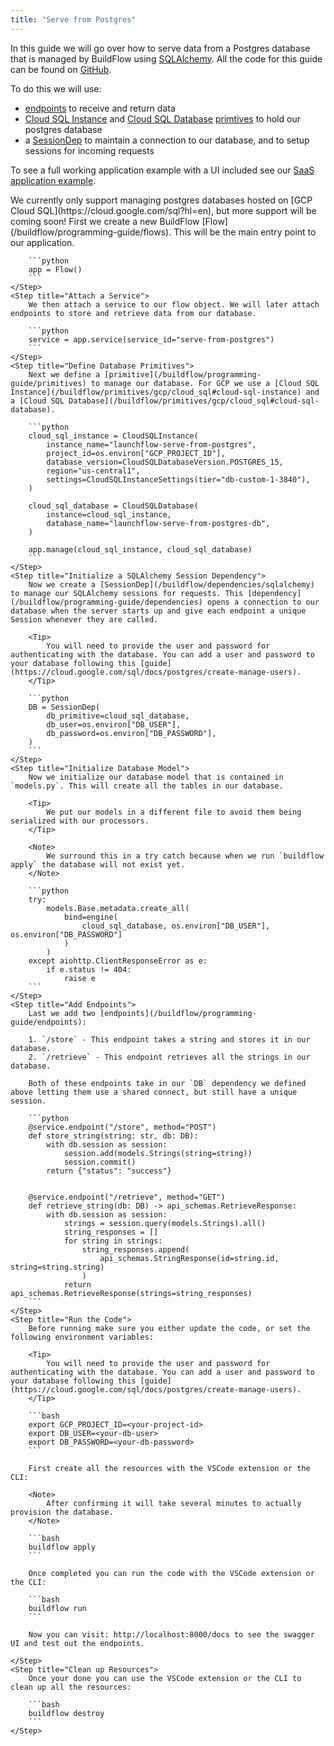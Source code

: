 ```yaml
---
title: "Serve from Postgres"
---
```


In this guide we will go over how to serve data from a Postgres database that is managed by BuildFlow using [SQLAlchemy](https://docs.sqlalchemy.org/en/20/). 
All the code for this guide can be found on [GitHub](https://github.com/launchflow/buildflow-samples/tree/main/serve-from-postgres).

To do this we will use:

- [endpoints](/buildflow/programming-guide/endpoints) to receive and return data
- [Cloud SQL Instance](/buildflow/primitives/gcp/cloud_sql#cloud-sql-instance) and [Cloud SQL Database](/buildflow/primitives/gcp/cloud_sql#cloud-sql-database) [primtives](/buildflow/programming-guide/primitives) to hold our postgres database
- a [SessionDep](/buildflow/dependencies/sqlalchemy) to maintain a connection to our database, and to setup sessions for incoming requests

To see a full working application example with a UI included see our [SaaS application example](/buildflow/examples/saas).

<Note>
    We currently only support managing postgres databases hosted on [GCP Cloud SQL](https://cloud.google.com/sql?hl=en), but more support will be coming soon!
</Note>

<Steps>
    <Step title="Initialize Flow">
        First we create a new BuildFlow [Flow](/buildflow/programming-guide/flows). This will be the main entry point to our application.

        ```python
        app = Flow()
        ```
    </Step>
    <Step title="Attach a Service">
        We then attach a service to our flow object. We will later attach endpoints to store and retrieve data from our database.

        ```python
        service = app.service(service_id="serve-from-postgres")
        ```
    </Step>
    <Step title="Define Database Primitives">
        Next we define a [primitive](/buildflow/programming-guide/primitives) to manage our database. For GCP we use a [Cloud SQL Instance](/buildflow/primitives/gcp/cloud_sql#cloud-sql-instance) and a [Cloud SQL Database](/buildflow/primitives/gcp/cloud_sql#cloud-sql-database).

        ```python
        cloud_sql_instance = CloudSQLInstance(
            instance_name="launchflow-serve-from-postgres",
            project_id=os.environ["GCP_PROJECT_ID"],
            database_version=CloudSQLDatabaseVersion.POSTGRES_15,
            region="us-central1",
            settings=CloudSQLInstanceSettings(tier="db-custom-1-3840"),
        )

        cloud_sql_database = CloudSQLDatabase(
            instance=cloud_sql_instance,
            database_name="launchflow-serve-from-postgres-db",
        )

        app.manage(cloud_sql_instance, cloud_sql_database)
        ```
    </Step>
    <Step title="Initialize a SQLAlchemy Session Dependency">
        Now we create a [SessionDep](/buildflow/dependencies/sqlalchemy) to manage our SQLAlchemy sessions for requests. This [dependency](/buildflow/programming-guide/dependencies) opens a connection to our database when the server starts up and give each endpoint a unique Session whenever they are called.

        <Tip>
            You will need to provide the user and password for authenticating with the database. You can add a user and password to your database following this [guide](https://cloud.google.com/sql/docs/postgres/create-manage-users).
        </Tip>

        ```python
        DB = SessionDep(
            db_primitive=cloud_sql_database,
            db_user=os.environ["DB_USER"],
            db_password=os.environ["DB_PASSWORD"],
        )
        ```
    </Step>
    <Step title="Initialize Database Model">
        Now we initialize our database model that is contained in `models.py`. This will create all the tables in our database.

        <Tip>
            We put our models in a different file to avoid them being serialized with our processors.
        </Tip>

        <Note>
            We surround this in a try catch because when we run `buildflow apply` the database will not exist yet.
        </Note>

        ```python
        try:
            models.Base.metadata.create_all(
                bind=engine(
                    cloud_sql_database, os.environ["DB_USER"], os.environ["DB_PASSWORD"]
                )
            )
        except aiohttp.ClientResponseError as e:
            if e.status != 404:
                raise e
        ```
    </Step>
    <Step title="Add Endpoints">
        Last we add two [endpoints](/buildflow/programming-guide/endpoints):
        
        1. `/store` - This endpoint takes a string and stores it in our database.
        2. `/retrieve` - This endpoint retrieves all the strings in our database.

        Both of these endpoints take in our `DB` dependency we defined above letting them use a shared connect, but still have a unique session.

        ```python
        @service.endpoint("/store", method="POST")
        def store_string(string: str, db: DB):
            with db.session as session:
                session.add(models.Strings(string=string))
                session.commit()
            return {"status": "success"}


        @service.endpoint("/retrieve", method="GET")
        def retrieve_string(db: DB) -> api_schemas.RetrieveResponse:
            with db.session as session:
                strings = session.query(models.Strings).all()
                string_responses = []
                for string in strings:
                    string_responses.append(
                        api_schemas.StringResponse(id=string.id, string=string.string)
                    )
                return api_schemas.RetrieveResponse(strings=string_responses)
        ```
    </Step>
    <Step title="Run the Code">
        Before running make sure you either update the code, or set the following environment variables:
        
        <Tip>
            You will need to provide the user and password for authenticating with the database. You can add a user and password to your database following this [guide](https://cloud.google.com/sql/docs/postgres/create-manage-users).
        </Tip>

        ```bash
        export GCP_PROJECT_ID=<your-project-id>
        export DB_USER=<your-db-user>
        export DB_PASSWORD=<your-db-password>
        ```

        First create all the resources with the VSCode extension or the CLI:

        <Note>
            After confirming it will take several minutes to actually provision the database.
        </Note>

        ```bash
        buildflow apply
        ```

        Once completed you can run the code with the VSCode extension or the CLI:

        ```bash
        buildflow run
        ```

        Now you can visit: http://localhost:8000/docs to see the swagger UI and test out the endpoints.

    </Step>
    <Step title="Clean up Resources">
        Once your done you can use the VSCode extension or the CLI to clean up all the resources:

        ```bash
        buildflow destroy
        ```
    </Step>
</Steps>